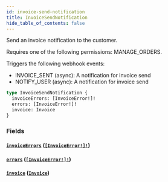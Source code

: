 ```yaml
---
id: invoice-send-notification
title: InvoiceSendNotification
hide_table_of_contents: false
---
```


Send an invoice notification to the customer.

Requires one of the following permissions: MANAGE_ORDERS.

Triggers the following webhook events:

- INVOICE_SENT (async): A notification for invoice send
- NOTIFY_USER (async): A notification for invoice send

```graphql
type InvoiceSendNotification {
  invoiceErrors: [InvoiceError!]!
  errors: [InvoiceError!]!
  invoice: Invoice
}
```

### Fields

#### [`invoiceErrors`](#) ([`[InvoiceError!]!`](../../../developer/api-reference/objects/invoice-error))

#### [`errors`](#) ([`[InvoiceError!]!`](../../../developer/api-reference/objects/invoice-error))

#### [`invoice`](#) ([`Invoice`](../../../developer/api-reference/objects/invoice))
